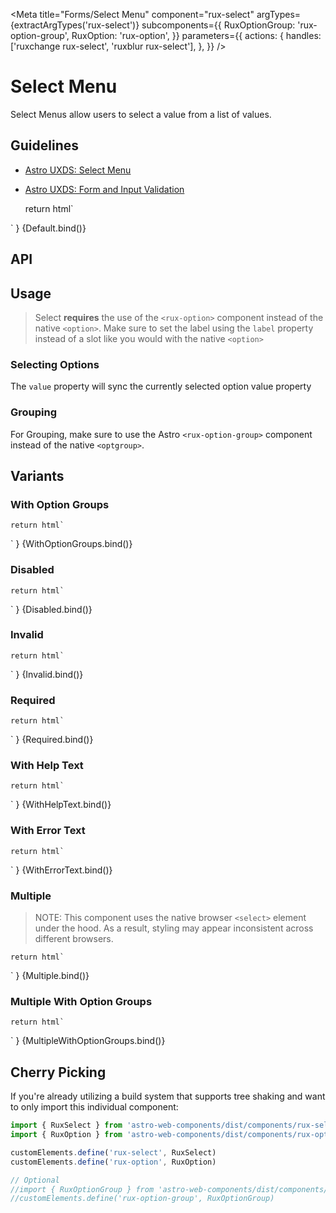 
<Meta
    title="Forms/Select Menu"
    component="rux-select"
    argTypes={extractArgTypes('rux-select')}
    subcomponents={{
        RuxOptionGroup: 'rux-option-group',
        RuxOption: 'rux-option',
    }}
    parameters={{
        actions: {
            handles: ['ruxchange rux-select', 'ruxblur rux-select'],
        },
    }}
/>

# Select Menu

Select Menus allow users to select a value from a list of values.

## Guidelines

-   [Astro UXDS: Select Menu](https://astrouxds.com/components/select/)
-   [Astro UXDS: Form and Input Validation](https://www.astrouxds.com/ui-components/validation)

    return html`
<div style="width: 200px; margin: 0 auto;">
    <rux-select
        ?disabled="${args.disabled}"
        ?required="${args.required}"
        ?invalid="${args.invalid}"
        label="${args.label}"
        input-id="${args.inputId}"
        label-id="${args.labelId}"
        .errorText="${args.errorText}"
        .helpText="${args.helpText}"
        name="${args.name}"
    >
        <rux-option
            value=""
            selected
            label="Select an option"
        ></rux-option>
        <rux-option value="1.1" label="Option 1.1"></rux-option>
        <rux-option value="1.2" label="Option 1.2"></rux-option>
        <rux-option value="1.3" label="Option 1.3"></rux-option>
        <rux-option value="1.4" disabled label="Option 1.4 (disabled)"></rux-option>
    </rux-select>
</div>
    `
}

<Canvas>
    <Story
        args={{
            label: 'Select Menu',
            inputId: "1",
            labelId: "1",
            disabled: false,
            errorText: "",
            helpText: "",
            invalid: false,
            name: "",
            required: false,
            value: ""
        }}
        name="Select Menu"
    >
        {Default.bind()}
    </Story>
</Canvas>

## API

<ArgsTable of="rux-select" />

## Usage

> Select **requires** the use of the `<rux-option>` component instead of the native `<option>`. Make sure to set the label using the `label` property instead of a slot like you would with the native `<option>`

### Selecting Options

The `value` property will sync the currently selected option value property

### Grouping

For Grouping, make sure to use the Astro `<rux-option-group>` component instead of the native `<optgroup>`.

## Variants

### With Option Groups

    return html`
<div style="width: 200px; margin: 0 auto;">
    <rux-select
        ?disabled="${args.disabled}"
        ?required="${args.required}"
        ?invalid="${args.invalid}"
        label="${args.label}"
        input-id="${args.inputId}"
        label-id="${args.labelId}"
        .errorText="${args.errorText}"
        .helpText="${args.helpText}"
        name="${args.name}"
    >
        <rux-option
            value=""
            label="Select an option"
            selected
        ></rux-option>
        <rux-option-group label="Group one">
            <rux-option value="1.1" label="Option 1.1"></rux-option>
            <rux-option value="1.2" label="Option 1.2"></rux-option>
            <rux-option value="1.3" label="Option 1.3"></rux-option>
            <rux-option value="1.4" label="Option 1.4"></rux-option>
        </rux-option-group>
        <rux-option-group label="Group two">
            <rux-option value="2.1" label="Option 2.1"></rux-option>
            <rux-option value="2.2" label="Option 2.2"></rux-option>
            <rux-option value="2.3" label="Option 2.3"></rux-option>
            <rux-option value="2.4" disabled label="Option 2.4 (disabled)"></rux-option>
        </rux-option-group>
        <rux-option value="3.1" label="Option 3.1"></rux-option>
    </rux-select>
</div>
    `
}

<Canvas>
    <Story
        args={{
            label: 'With option groups',
            inputId: "1",
            labelId: "1",
            disabled: false,
            errorText: "",
            helpText: "",
            invalid: false,
            name: "",
            required: false,
            value: ""
        }}
        name="With Option Groups"
    >
        {WithOptionGroups.bind()}
    </Story>
</Canvas>

### Disabled

    return html`
<div style="width: 200px; margin: 0 auto;">
    <rux-select
        ?disabled="${args.disabled}"
        ?required="${args.required}"
        ?invalid="${args.invalid}"
        label="${args.label}"
        input-id="${args.inputId}"
        label-id="${args.labelId}"
        .errorText="${args.errorText}"
        .helpText="${args.helpText}"
        .name="${args.name}"
    >
        <rux-option
            value=""
            selected
            label="Select an option"
        ></rux-option>
        <rux-option value="1.1" label="Option 1.1"></rux-option>
        <rux-option value="1.2" label="Option 1.2"></rux-option>
        <rux-option value="1.3" label="Option 1.3"></rux-option>
        <rux-option value="1.4" label="Option 1.4"></rux-option>
    </rux-select>
</div>
    `
}

<Canvas>
    <Story
        args={{
            label: 'Disabled Select Menu',
            disabled: true,
            inputId: "1",
            labelId: "1",
            errorText: "",
            helpText: "",
            invalid: false,
            name: "",
            required: false,
            value: ""
        }}
        name="Disabled"
    >
        {Disabled.bind()}
    </Story>
</Canvas>

### Invalid

    return html`
<div style="width: 200px; margin: 0 auto;">
    <rux-select
        ?disabled="${args.disabled}"
        ?required="${args.required}"
        ?invalid="${args.invalid}"
        label="${args.label}"
        input-id="${args.inputId}"
        label-id="${args.labelId}"
        .errorText="${args.errorText}"
        .helpText="${args.helpText}"
        .name="${args.name}"
    >
        <rux-option
            value=""
            selected
            label="Select an option"
        ></rux-option>
        <rux-option value="1.1" label="Option 1.1"></rux-option>
        <rux-option value="1.2" label="Option 1.2"></rux-option>
        <rux-option value="1.3" label="Option 1.3"></rux-option>
        <rux-option value="1.4" label="Option 1.4"></rux-option>
    </rux-select>
</div>
    `
}

<Canvas>
    <Story
        args={{
            label: 'Invalid Select Menu',
            invalid: true,
            inputId: "1",
            labelId: "1",
            errorText: "",
            helpText: "",
            disabled: false,
            name: "",
            required: false,
            value: ""
        }}
        name="Invalid"
    >
        {Invalid.bind()}
    </Story>
</Canvas>

### Required

    return html`
<div style="width: 200px; margin: 0 auto;">
    <rux-select
        ?disabled="${args.disabled}"
        ?required="${args.required}"
        ?invalid="${args.invalid}"
        label="${args.label}"
        input-id="${args.inputId}"
        label-id="${args.labelId}"
        .errorText="${args.errorText}"
        .helpText="${args.helpText}"
    >
        <rux-option
            value=""
            selected
            label="Select an option"
        ></rux-option>
        <rux-option value="1.1" label="Option 1.1"></rux-option>
        <rux-option value="1.2" label="Option 1.2"></rux-option>
        <rux-option value="1.3" label="Option 1.3"></rux-option>
        <rux-option value="1.4" label="Option 1.4"></rux-option>
    </rux-select>
</div>
    `
}

<Canvas>
    <Story
        args={{
            label: 'Required Select Menu',
            required: true,
            inputId: 1,
            labelId: 1,
        }}
        name="Required"
    >
        {Required.bind()}
    </Story>
</Canvas>

### With Help Text

    return html`
<div style="width: 200px; margin: 0 auto;">
    <rux-select
        ?disabled="${args.disabled}"
        ?required="${args.required}"
        ?invalid="${args.invalid}"
        label="${args.label}"
        input-id="${args.inputId}"
        label-id="${args.labelId}"
        .error-text="${args.errorText}"
        help-text="${args.helpText}"
        name="${args.name}"
    >
        <rux-option
            value=""
            selected
            label="Select an option"
        ></rux-option>
        <rux-option value="1.1" label="Option 1.1"></rux-option>
        <rux-option value="1.2" label="Option 1.2"></rux-option>
        <rux-option value="1.3" label="Option 1.3"></rux-option>
        <rux-option value="1.4" label="Option 1.4"></rux-option>
    </rux-select>
</div>
    `
}

<Canvas>
    <Story
        args={{
            label: 'Select menu',
            inputId: "1",
            labelId: "1",
            helpText: 'Help text',
            disabled: false,
            errorText: "",
            invalid: false,
            name: "",
            required: false,
            value: ""
        }}
        name="With Help Text"
    >
        {WithHelpText.bind()}
    </Story>
</Canvas>

### With Error Text

    return html`
<div style="width: 200px; margin: 0 auto;">
    <rux-select
        ?disabled="${args.disabled}"
        ?required="${args.required}"
        ?invalid="${args.invalid}"
        label="${args.label}"
        input-id="${args.inputId}"
        label-id="${args.labelId}"
        error-text="${args.errorText}"
        help-text="${args.helpText}"
        name="${args.name}"
    >
        <rux-option
            value=""
            selected
            label="Select an option"
        ></rux-option>
        <rux-option value="1.1" label="Option 1.1"></rux-option>
        <rux-option value="1.2" label="Option 1.2"></rux-option>
        <rux-option value="1.3" label="Option 1.3"></rux-option>
        <rux-option value="1.4" label="Option 1.4"></rux-option>
    </rux-select>
</div>
    `
}

<Canvas>
    <Story
        args={{
            label: 'Select menu',
            inputId: "1",
            labelId: "1",
            errorText: 'Error text',
            disabled: false,
            helpText: "",
            invalid: false,
            name: "",
            required: false,
            value: ""
        }}
        name="With Error Text"
    >
        {WithErrorText.bind()}
    </Story>
</Canvas>

### Multiple

> NOTE: This component uses the native browser `<select>` element under the hood. 
As a result, styling may appear inconsistent across different browsers. 

    return html`
<div style="width: 200px; margin: 0 auto;">
    <rux-select
        ?disabled="${args.disabled}"
        ?required="${args.required}"
        ?invalid="${args.invalid}"
        label="${args.label}"
        input-id="${args.inputId}"
        label-id="${args.labelId}"
        .error-text="${args.errorText}"
        help-text="${args.helpText}"
        .multiple="${args.multiple}"
    >
        <rux-option value="1.1" label="Option 1.1"></rux-option>
        <rux-option value="1.2" label="Option 1.2"></rux-option>
        <rux-option value="1.3" label="Option 1.3"></rux-option>
        <rux-option value="1.4" label="Option 1.4"></rux-option>
        <rux-option value="1.5" disabled label="Option 1.5 (disabled)"></rux-option>
    </rux-select>
</div>
    `
}

<Canvas>
    <Story
        args={{
            label: 'Select menu',
            inputId: 1,
            labelId: 1,
            helpText: '',
            multiple: true
        }}
        name="Multiple"
    >
        {Multiple.bind()}
    </Story>
</Canvas>

### Multiple With Option Groups

    return html`
<div style="width: 200px; margin: 0 auto;">
    <rux-select
        ?disabled="${args.disabled}"
        ?required="${args.required}"
        ?invalid="${args.invalid}"
        label="${args.label}"
        input-id="${args.inputId}"
        label-id="${args.labelId}"
        .error-text="${args.errorText}"
        help-text="${args.helpText}"
        .multiple="${args.multiple}"
    >
        <rux-option value="" label="Select Option"></rux-option>
        <rux-option-group label="Option 1">
            <rux-option value="1.1" label="Option 1.1"></rux-option>
            <rux-option value="1.2" label="Option 1.2"></rux-option>
            <rux-option value="1.3" label="Option 1.3"></rux-option>
            <rux-option value="1.4" label="Option 1.4"></rux-option>
            <rux-option value="1.5" label="Option 1.5"></rux-option>
        </rux-option-group>
        <rux-option-group label="Option 2">
            <rux-option value="2.1" label="Option 2.1"></rux-option>
            <rux-option value="2.2" label="Option 2.2"></rux-option>
            <rux-option value="2.3" label="Option 2.3"></rux-option>
            <rux-option value="2.4" label="Option 2.4"></rux-option>
            <rux-option value="2.5" disabled label="Option 2.5 (disabled)"></rux-option>
        </rux-option-group> 
    </rux-select>
</div>
    `
}

<Canvas>
    <Story
        args={{
            label: 'Select menu',
            inputId: 1,
            labelId: 1,
            helpText: '',
            multiple: true
        }}
        name="Multiple With Option Groups"
    >
        {MultipleWithOptionGroups.bind()}
    </Story>
</Canvas>

## Cherry Picking

If you're already utilizing a build system that supports tree shaking and want to only import this individual component:

```js
import { RuxSelect } from 'astro-web-components/dist/components/rux-select'
import { RuxOption } from 'astro-web-components/dist/components/rux-option'

customElements.define('rux-select', RuxSelect)
customElements.define('rux-option', RuxOption)

// Optional
//import { RuxOptionGroup } from 'astro-web-components/dist/components/rux-option-group'
//customElements.define('rux-option-group', RuxOptionGroup)
```
